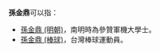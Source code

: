 '''孫金鼎'''可以指：
*[[孫金鼎_(明朝)|孫金鼎 (明朝)]]，南明時為參贊軍機大學士。
*[[孫金鼎_(棒球)|孫金鼎 (棒球)]]，台灣棒球運動員。

{{disambig|J|Cat=三字孙姓人名消歧义}}
